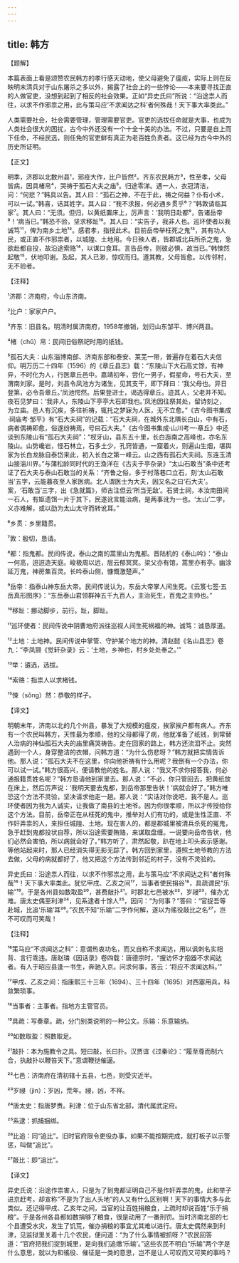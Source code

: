 ```yaml
---
---
---
```

title: 韩方
---




【题解】


本篇表面上看是颂赞农民韩方的孝行感天动地，使父母避免了瘟疫，实际上则在反映明末清兵对于山东屠杀之多以外，揭露了社会上的一些悖论——本来要寻找正直的人做官吏，没想到起到了相反的社会效果。正如“异史氏曰”所说：“沿途祟人而往，以求不作邪祟之用，此与策马应‘不求闻达之科’者何殊哉！天下事大率类此。”

人类需要社会，社会需要管理，管理需要官吏。官吏的选拔任命就是大事，也成为人类社会很大的困扰，古今中外还没有一个十全十美的办法。不过，只要是自上而下任命，不经民选，则任免的官吏鲜有真正为老百姓负责者。这已经为古今中外的历史所证明。

【正文】

明季，济郡以北数州县¹，邪疫大作，比户皆然²。齐东农民韩方³，性至孝，父母皆病，因具楮帛⁴，哭祷于孤石大夫之庙⁵。归途零涕。遇一人，衣冠清洁，问：“何悲？”韩具以告。其人曰：“孤石之神，不在于此，祷之何益？仆有小术，可以一试。”韩喜，诘其姓字。其人曰：“我不求报，何必通乡贯乎⁶？”韩敦请临其家⁷。其人曰：“无须。但归，以黄纸置床上，厉声言：‘我明日赴都⁸，告诸岳帝⁹！’病当已。”韩恐不验，坚求移趾¹⁰。其人曰：“实告子，我非人也。巡环使者以我诚笃¹¹，俾为南乡土地¹²。感君孝，指授此术。目前岳帝举枉死之鬼¹³，其有功人民，或正直不作邪祟者，以城隍、土地用。今日殃人者，皆郡城北兵所杀之鬼，急欲赴都自投，故沿途索赂¹⁴，以谋口食耳。言告岳帝，则彼必惧，故当已。”韩悚然起敬¹⁵，伏地叩谢。及起，其人已渺，惊叹而归。遵其教，父母皆愈。以传邻村，无不验者。





【注释】


¹济郡：济南府，今山东济南。

²比户：家家户户。

³齐东：旧县名。明清时属济南府，1958年撤销，划归山东邹平、博兴两县。

⁴楮（chǔ）帛：民间旧俗祭祀时用的纸钱。

⁵孤石大夫：山东淄博南部、济南东部和泰安、莱芜一带，普遍存在着石大夫信仰。明万历二十四年（1596）的《章丘县志》载：“东陵山下大石高丈馀，有神异，不时化为人，行医章丘邑中。嘉靖初年，尝化一男子，假星命，号石大夫，至渭南刘家。是时，刘县令凤池方为诸生，见其支干，即下拜曰：‘我父母也。异日登第，必令吾章丘。’凤池愕然。后果登进士，谒选得章丘。迹其人，父老并不知。夜石见梦曰：‘我非人，东陵山下亭亭大石即我也。’凤池因往祭其处，留诗刻之，为立庙。邑人有沉疾，多往祈祷，辄托之梦寐为人医，无不立愈。”《古今图书集成·祠庙考·邹平》有“石大夫祠”的记载：“石大夫祠，在城外东北隅长白山，中有石，病者偶祷即愈，俗遂纷祷焉，号曰石大夫。”《古今图书集成·山川考一·章丘》中还谈到东陵山有“孤石大夫祠”：“杈牙山，县东五十里，长白迤南之高峰也，亦名东陵山。山势巉岩，怪石林立，石多土少，孔窍皆通，一窟着火，则遍山生烟，堪舆家为长白龙脉自泰岱来此，初入长白之第一峰云。山之西有孤石大夫祠。东连玉清山接淄川界。”与蒲松龄同时代的王渔洋在《古夫于亭杂录》“太山石敢当”条中还考证了石大夫与泰山石敢当的关系：“齐鲁之俗，多于村落巷口立石，刻‘太山石敢当’五字，云能暮夜至人家医病。北人谓医士为大夫，因又名之曰‘石大夫’。案，‘石敢当’三字，出《急就篇》，师古注但云‘所当无敌’。石贤士祠，本汝南田间一石人，有妪遗饵一片于其下，民遂讹言能治病，是两事讹为一也。‘太山’二字，义亦难解，或以劭为太山太守而转讹耳。”

⁶乡贯：乡里籍贯。

⁷敦：殷切，恳请。

⁸都：指鬼都。民间传说，泰山之南的蒿里山为鬼都。晋陆机的《泰山吟》：“泰山一何高，迢迢造天庭。峻极周以远，层云郁冥冥。梁父亦有馆，蒿里亦有亭。幽涂延万鬼，神房集百灵。长吟泰山侧，慷慨激楚声。”

⁹岳帝：指泰山神东岳大帝。民间传说认为，东岳大帝掌人间生死。《云笈七签·五岳真形图序》：“东岳泰山君领群神五千九百人，主治死生，百鬼之主帅也。”

¹⁰移趾：挪动脚步，前行。趾，脚趾。

¹¹巡环使者：民间传说中阴曹地府派往巡视人间生死祸福的神。诚笃：诚恳厚道。

¹²土地：土地神。民间传说中掌管、守护某个地方的神。清赵懿《名山县志》卷九：“李凤翧《觉轩杂录》云：‘土地，乡神也，村乡处处奉之。’”

¹³举：遴选，选拔。

¹⁴索赂：指祟人以求楮钱。

¹⁵悚（sǒng）然：恭敬的样子。





【译文】


明朝末年，济南以北的几个州县，暴发了大规模的瘟疫，挨家挨户都有病人。齐东有一个农民叫韩方，天性最为孝顺，他的父母都得了病，他就准备了纸钱，到常替人治病的神仙孤石大夫的庙里痛哭祷告。走在回家的路上，韩方还流泪不止。突然遇到一个人，身穿整洁的衣帽，问韩方道：“为什么伤悲呀？”韩方就把实情告诉他。那人说：“孤石大夫不在这里，你向他祈祷有什么用呢？我倒有一个办法，你可以试一试。”韩方很高兴，便请教他的姓名。那人说：“我又不求你报答我，何必通报籍贯姓名呢？”韩方恳请他到家里去。那人说：“不必，你只管回去，把黄纸放在床上，然后厉声说：‘我明天要去鬼都，到岳帝那里告状！’病就会好了。”韩方唯恐这个方法不灵验，坚决请求他走一趟。那人说：“实话对你说吧，我不是人。巡环使者因为我为人诚实，让我做了南县的土地爷。因为你很孝顺，所以才传授给你这个方法。目前，岳帝正在从枉死的鬼中，推举对人们有功的，或是生性正直、不作奸弄祟的人，来担任城隍、土地。现在害人的，都是郡城里被清兵杀死的冤鬼，急于赶到鬼都投状自荐，所以沿途索要贿赂，来谋取盘缠。一说要向岳帝告状，他们必然会害怕，所以病就会好了。”韩方听了，肃然起敬，趴在地上叩头表示感谢。等他站起来时，那人已经消失得无影无踪了。韩方回到家里，遵照土地爷教的方法去做，父母的病就都好了，他又把这个方法传到邻近的村子，没有不灵验的。

异史氏曰：沿途祟人而往，以求不作邪祟之用，此与策马应“不求闻达之科”者何殊哉¹⁶！天下事大率类此。犹忆甲戌、乙亥之间¹⁷，当事者使民捐谷¹⁸，具疏谓民“乐输”¹⁹。于是各州县如数取盈²⁰，甚费敲扑²¹。时郡北七邑被水²²，岁祲²³，催办尤难。唐太史偶至利津²⁴，见系逮者十馀人²⁵，因问：“为何事？”答曰：“官捉吾等赴城，比追‘乐输’耳²⁶。”农民不知“乐输”二字作何解，遂以为徭役敲比之名²⁷，岂不可叹而可笑哉！





【注释】


¹⁶策马应“不求闻达之科”：意谓热衷功名，而又自称不求闻达，用以讽刺名实相背、言行乖违。唐赵璘《因话录》卷四载：唐德宗时，“搜访怀才抱器不求闻达者。有人于昭应县逢一书生，奔驰入京。问求何事，答云：‘将应不求闻达科。’”

¹⁷甲戌、乙亥之间：指康熙三十三年（1694）、三十四年（1695）对西塞用兵，科敛繁琐事。

¹⁸当事者：主事者。指地方主管官员。

¹⁹具疏：写奏章。疏，分门别类说明的一种公文。乐输：乐意输纳。

²⁰如数取盈：照数取足。

²¹敲扑：本为施教令之具。短曰敲，长曰扑。汉贾谊《过秦论》：“履至尊而制六合，执敲扑以鞭笞天下。”意谓鞭挞催逼。

²²七邑：济南府在清初辖十五县，七邑，则受灾近半。

²³岁祲（jìn）：岁凶，荒年。祲，凶，不祥。

²⁴唐太史：指唐梦赉。利津：位于山东省北部，清代属武定府。

²⁵系逮：抓捕捆绑。

²⁶比追：同“追比”。旧时官府限令吏役办事，如果不能按期完成，就打板子以示警惩，叫做“追比”。

²⁷敲比：即“追比”。





【译文】


异史氏说：沿途作祟害人，只是为了到鬼都证明自己不是作奸弄祟的鬼，此和举子进京赶考，却宣称“不是为了出人头地”的人又有什么区别啊！天下的事情大多与此类似。还记得甲戌、乙亥年之间，当官的让百姓捐粮食，上疏时却说百姓“乐于捐粮”。于是各州各县都如数捐够了粮食，很是动用了一番刑罚。当时济南北部的七个县遭受水灾，发生了饥荒，催办捐粮的事宜尤其难以进行。唐太史偶然来到利津，见监狱里关着十几个农民，便问道：“为了什么事情被抓呀？”农民回答道：“官府把我们捉到城里，是向我们追缴‘乐输’。”这些农民不明白“乐输”两个字是什么意思，就以为和徭役、催征是一类的意思，岂不是让人可叹而又可笑的事吗？